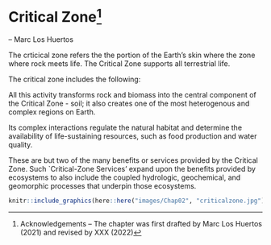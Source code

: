 # Critical Zone^[Acknowledgements -- The chapter was first drafted by Marc Los Huertos (2021) and revised by XXX (2022)]

-- Marc Los Huertos

The crticical zone refers the the portion of the Earth's skin where the zone where rock meets life. The Critical Zone supports all terrestrial life.

The critical zone includes the following:

\begin{itemize}
  \item A permeable layer from the tops of the trees to the bottom of the groundwater.

  \item An environment where rock, soil, water, air, and living organisms interact and shape the Earth's surface.

  \item Water and atmospheric gases move through the porous Critical Zone, and living systems thrive in its surface and subsurface environments, shaped over time by biota, geology, and climate.
  
\end{itemize}

All this activity transforms rock and biomass into the central component of the Critical Zone - soil; it also creates one of the most heterogenous and complex regions on Earth.

Its complex interactions regulate the natural habitat and determine the availability of life-sustaining resources, such as food production and water quality.

These are but two of the many benefits or services provided by the Critical Zone. Such `Critical-Zone Services' expand upon the benefits provided by ecosystems to also include the coupled hydrologic, geochemical, and geomorphic processes that underpin those ecosystems.

```r
knitr::include_graphics(here::here("images/Chap02", "criticalzone.jpg"))
```
